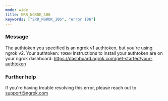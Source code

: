 ```yaml
---
mode: wide
title: ERR_NGROK_106
keywords: ["ERR_NGROK_106", "error 106"]
---
```



### Message

The authtoken you specified is an ngrok v1 authtoken, but you're using ngrok v2.
Your authtoken: `TOKEN`
Instructions to install your authtoken are on your ngrok dashboard:
https://dashboard.ngrok.com/get-started/your-authtoken

<ErrorDetails />

### Further help

If you're having trouble resolving this error, please reach out to [support@ngrok.com](mailto:support@ngrok.com?subject=Help%20with%20ERR_NGROK_106)
